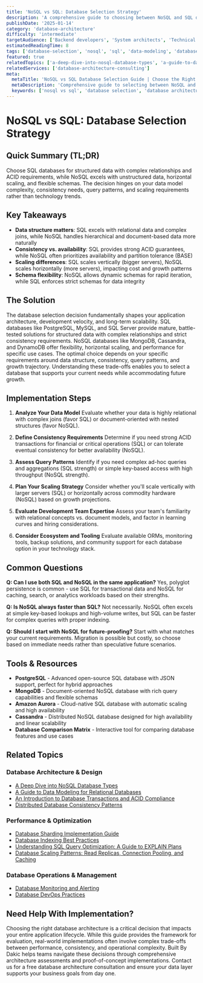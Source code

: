 ```yaml
---
title: 'NoSQL vs SQL: Database Selection Strategy'
description: 'A comprehensive guide to choosing between NoSQL and SQL databases based on your application requirements, data model, and scaling needs.'
publishDate: '2025-01-14'
category: 'database-architecture'
difficulty: 'intermediate'
targetAudience: ['Backend developers', 'System architects', 'Technical leads']
estimatedReadingTime: 8
tags: ['database-selection', 'nosql', 'sql', 'data-modeling', 'database-architecture']
featured: true
relatedTopics: ['a-deep-dive-into-nosql-database-types', 'a-guide-to-data-modeling-for-relational-databases', 'an-introduction-to-database-transactions-and-acid-compliance', 'database-sharding-implementation-guide', 'database-indexing-best-practices', 'understanding-sql-query-optimization', 'database-scaling-patterns-read-replicas-connection-pooling-and-caching', 'distributed-database-consistency-patterns', 'database-monitoring-alerting', 'database-devops-practices']
relatedServices: ['database-architecture-consulting']
meta:
  metaTitle: 'NoSQL vs SQL Database Selection Guide | Choose the Right Database'
  metaDescription: 'Comprehensive guide to selecting between NoSQL and SQL databases. Learn when to use each type based on data model, scalability, and consistency requirements.'
  keywords: ['nosql vs sql', 'database selection', 'database architecture', 'data modeling']
---
```


# NoSQL vs SQL: Database Selection Strategy

## Quick Summary (TL;DR)

Choose SQL databases for structured data with complex relationships and ACID requirements, while NoSQL excels with unstructured data, horizontal scaling, and flexible schemas. The decision hinges on your data model complexity, consistency needs, query patterns, and scaling requirements rather than technology trends.

## Key Takeaways

- **Data structure matters**: SQL excels with relational data and complex joins, while NoSQL handles hierarchical and document-based data more naturally
- **Consistency vs. availability**: SQL provides strong ACID guarantees, while NoSQL often prioritizes availability and partition tolerance (BASE)
- **Scaling differences**: SQL scales vertically (bigger servers), NoSQL scales horizontally (more servers), impacting cost and growth patterns
- **Schema flexibility**: NoSQL allows dynamic schemas for rapid iteration, while SQL enforces strict schemas for data integrity

## The Solution

The database selection decision fundamentally shapes your application architecture, development velocity, and long-term scalability. SQL databases like PostgreSQL, MySQL, and SQL Server provide mature, battle-tested solutions for structured data with complex relationships and strict consistency requirements. NoSQL databases like MongoDB, Cassandra, and DynamoDB offer flexibility, horizontal scaling, and performance for specific use cases. The optimal choice depends on your specific requirements around data structure, consistency, query patterns, and growth trajectory. Understanding these trade-offs enables you to select a database that supports your current needs while accommodating future growth.

## Implementation Steps

1. **Analyze Your Data Model**
   Evaluate whether your data is highly relational with complex joins (favor SQL) or document-oriented with nested structures (favor NoSQL).

2. **Define Consistency Requirements**
   Determine if you need strong ACID transactions for financial or critical operations (SQL) or can tolerate eventual consistency for better availability (NoSQL).

3. **Assess Query Patterns**
   Identify if you need complex ad-hoc queries and aggregations (SQL strength) or simple key-based access with high throughput (NoSQL strength).

4. **Plan Your Scaling Strategy**
   Consider whether you'll scale vertically with larger servers (SQL) or horizontally across commodity hardware (NoSQL) based on growth projections.

5. **Evaluate Development Team Expertise**
   Assess your team's familiarity with relational concepts vs. document models, and factor in learning curves and hiring considerations.

6. **Consider Ecosystem and Tooling**
   Evaluate available ORMs, monitoring tools, backup solutions, and community support for each database option in your technology stack.

## Common Questions

**Q: Can I use both SQL and NoSQL in the same application?**
Yes, polyglot persistence is common - use SQL for transactional data and NoSQL for caching, search, or analytics workloads based on their strengths.

**Q: Is NoSQL always faster than SQL?**
Not necessarily. NoSQL often excels at simple key-based lookups and high-volume writes, but SQL can be faster for complex queries with proper indexing.

**Q: Should I start with NoSQL for future-proofing?**
Start with what matches your current requirements. Migration is possible but costly, so choose based on immediate needs rather than speculative future scenarios.

## Tools & Resources

- **PostgreSQL** - Advanced open-source SQL database with JSON support, perfect for hybrid approaches
- **MongoDB** - Document-oriented NoSQL database with rich query capabilities and flexible schemas
- **Amazon Aurora** - Cloud-native SQL database with automatic scaling and high availability
- **Cassandra** - Distributed NoSQL database designed for high availability and linear scalability
- **Database Comparison Matrix** - Interactive tool for comparing database features and use cases

## Related Topics

### Database Architecture & Design
- [A Deep Dive into NoSQL Database Types](/topics/a-deep-dive-into-nosql-database-types)
- [A Guide to Data Modeling for Relational Databases](/topics/a-guide-to-data-modeling-for-relational-databases)
- [An Introduction to Database Transactions and ACID Compliance](/topics/an-introduction-to-database-transactions-and-acid-compliance)
- [Distributed Database Consistency Patterns](/topics/distributed-database-consistency-patterns)

### Performance & Optimization
- [Database Sharding Implementation Guide](/topics/database-sharding-implementation-guide)
- [Database Indexing Best Practices](/topics/database-indexing-best-practices)
- [Understanding SQL Query Optimization: A Guide to EXPLAIN Plans](/topics/understanding-sql-query-optimization)
- [Database Scaling Patterns: Read Replicas, Connection Pooling, and Caching](/topics/database-scaling-patterns-read-replicas-connection-pooling-and-caching)

### Database Operations & Management
- [Database Monitoring and Alerting](/topics/database-monitoring-alerting)
- [Database DevOps Practices](/topics/database-devops-practices)

## Need Help With Implementation?

Choosing the right database architecture is a critical decision that impacts your entire application lifecycle. While this guide provides the framework for evaluation, real-world implementations often involve complex trade-offs between performance, consistency, and operational complexity. Built By Dakic helps teams navigate these decisions through comprehensive architecture assessments and proof-of-concept implementations. Contact us for a free database architecture consultation and ensure your data layer supports your business goals from day one.
